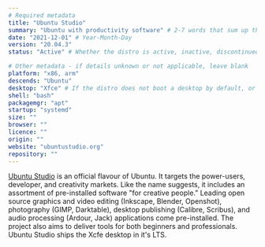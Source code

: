 ```yaml
---
# Required metadata
title: "Ubuntu Studio"
summary: "Ubuntu with productivity software" # 2-7 words that sum up the distribution
date: "2021-12-01" # Year-Month-Day
version: "20.04.3"
status: "Active" # Whether the distro is active, inactive, discontinued (still supported), or legacy (not supported)

# Other metadata - if details unknown or not applicable, leave blank
platform: "x86, arm"
descends: "Ubuntu"
desktop: "Xfce" # If the distro does not boot a desktop by default, or doesn't ship one, leave 'desktop' blank
shell: "bash"
packagemgr: "apt"
startup: "systemd"
size: ""
browser: ""
licence: ""
origin: ""
website: "ubuntustudio.org"
repository: ""
---
```


[Ubuntu Studio](https://ubuntustudio.org) is an official flavour of Ubuntu. It targets the power-users, developer, and creativity markets. Like the name suggests, it includes an assortment of pre-installed software "for creative people." Leading open source graphics and video editing (Inkscape, Blender, Openshot), photography (GIMP, Darktable), desktop publishing (Calibre, Scribus), and audio processing (Ardour, Jack) applications come pre-installed. The project also aims to deliver tools for both beginners and professionals. Ubuntu Studio ships the Xcfe desktop in it's LTS.
